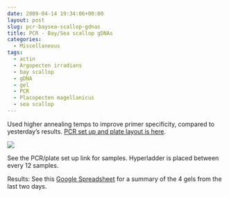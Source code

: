 ```yaml
---
date: 2009-04-14 19:34:06+00:00
layout: post
slug: pcr-baysea-scallop-gdnas
title: PCR - Bay/Sea scallop gDNAs
categories:
  - Miscellaneous
tags:
  - actin
  - Argopecten irradians
  - bay scallop
  - gDNA
  - gel
  - PCR
  - Placopecten magellanicus
  - sea scallop
---
```


Used higher annealing temps to improve primer specificity, compared to yesterday's results. [PCR set up and plate layout is here](https://eagle.fish.washington.edu/Arabidopsis/Notebook%20Workup%20Files/20090414-02.png).

![](https://eagle.fish.washington.edu/Arabidopsis/20090414-01.JPG)

See the PCR/plate set up link for samples. Hyperladder is placed between every 12 samples.

Results: See this [Google Spreadsheet](https://spreadsheets.google.com/ccc?key=pwrSWt05L-jYWIFJ9BRI9Qg&hl=en) for a summary of the 4 gels from the last two days.
